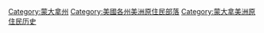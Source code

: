 {{Commons category|Native American tribes in Montana}}
{{Related category|蒙大拿美洲原住民历史|蒙大拿建州前历史}}

[[Category:蒙大拿州|Category:蒙大拿州]]
[[Category:美國各州美洲原住民部落|Category:美國各州美洲原住民部落]]
[[Category:蒙大拿美洲原住民历史|Category:蒙大拿美洲原住民历史]]
